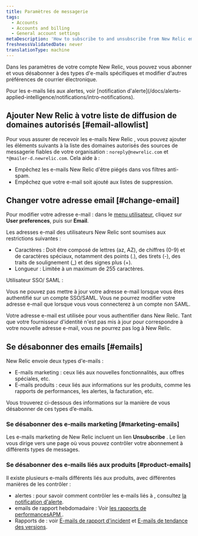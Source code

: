 ```yaml
---
title: Paramètres de messagerie
tags:
  - Accounts
  - Accounts and billing
  - General account settings
metaDescription: 'How to subscribe to and unsubscribe from New Relic emails, and change your email address.'
freshnessValidatedDate: never
translationType: machine
---
```


Dans les paramètres de votre compte New Relic, vous pouvez vous abonner et vous désabonner à des types d'e-mails spécifiques et modifier d'autres préférences de courrier électronique.

<Callout variant="tip">
  Pour les e-mails liés aux alertes, voir [notification d'alerte](/docs/alerts-applied-intelligence/notifications/intro-notifications).
</Callout>

## Ajouter New Relic à votre liste de diffusion de domaines autorisés [#email-allowlist]

Pour vous assurer de recevoir les e-mails New Relic , vous pouvez ajouter les éléments suivants à la liste des domaines autorisés des sources de messagerie fiables de votre organisation : `noreply@newrelic.com` et `*@mailer-d.newrelic.com`. Cela aide à :

* Empêchez les e-mails New Relic d'être piégés dans vos filtres anti-spam.
* Empêchez que votre e-mail soit ajouté aux listes de suppression.

## Changer votre adresse email [#change-email]

Pour modifier votre adresse e-mail : dans le [menu utilisateur](/docs/accounts/accounts-billing/general-account-settings/intro-account-settings), cliquez sur <DNT>**User preferences**</DNT>, puis sur <DNT>**Email**</DNT>.

Les adresses e-mail des utilisateurs New Relic sont soumises aux restrictions suivantes :

* Caractères : Doit être composé de lettres (az, AZ), de chiffres (0-9) et de caractères spéciaux, notamment des points (.), des tirets (-), des traits de soulignement (\_) et des signes plus (+).
* Longueur : Limitée à un maximum de 255 caractères.

<Callout variant="tip">
  Utilisateur SSO/ SAML :

  Vous ne pouvez pas mettre à jour votre adresse e-mail lorsque vous êtes authentifié sur un compte SSO/SAML. Vous ne pourrez modifier votre adresse e-mail que lorsque vous vous connecterez à un compte non SAML.

  Votre adresse e-mail est utilisée pour vous authentifier dans New Relic. Tant que votre fournisseur d'identité n'est pas mis à jour pour correspondre à votre nouvelle adresse e-mail, vous ne pourrez pas log à New Relic.
</Callout>

## Se désabonner des emails [#emails]

New Relic envoie deux types d'e-mails :

* E-mails marketing : ceux liés aux nouvelles fonctionnalités, aux offres spéciales, etc.
* E-mails produits : ceux liés aux informations sur les produits, comme les rapports de performances, les alertes, la facturation, etc.

Vous trouverez ci-dessous des informations sur la manière de vous désabonner de ces types d’e-mails.

### Se désabonner des e-mails marketing [#marketing-emails]

Les e-mails marketing de New Relic incluent un lien <DNT>**Unsubscribe**</DNT> . Le lien vous dirige vers une page où vous pouvez contrôler votre abonnement à différents types de messages.

### Se désabonner des e-mails liés aux produits [#product-emails]

Il existe plusieurs e-mails différents liés aux produits, avec différentes manières de les contrôler :

* alertes : pour savoir comment contrôler les e-mails liés à <InlinePopover type="alerts" />, consultez [la notification d'alerte](/docs/alerts-applied-intelligence/notifications/intro-notifications).
* <InlinePopover type="apm" />emails de rapport hebdomadaire : Voir [les rapports de performancesAPM ](/docs/apm/reports/other-performance-analysis/weekly-performance-report#opting_out).
* Rapports de <InlinePopover type="mobile" />: voir [E-mails de rapport d'incident](/docs/mobile-monitoring/mobile-monitoring-ui/crashes/receive-crash-notifications-email) et [E-mails de tendance des versions](/docs/mobile-monitoring/mobile-monitoring-ui/mobile-app-pages/version-trends-compare-user-adoption-metrics-performance).